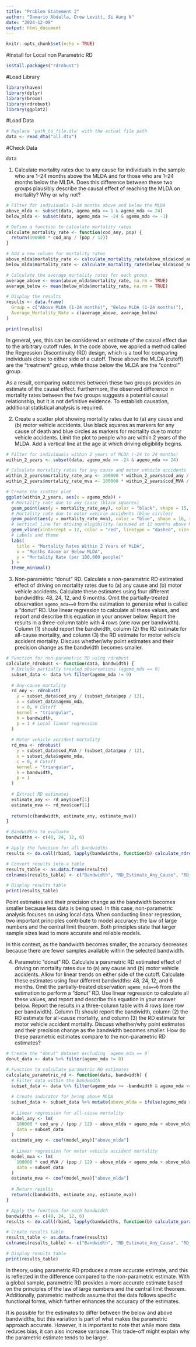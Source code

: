 ```yaml
---
title: "Problem Statement 2"
author: "Damario Abdalla, Drew Levitt, Si Aung N"
date: "2024-12-09"
output: html_document
---
```


```r
knitr::opts_chunk$set(echo = TRUE)
```

#Install for Local non Parametric RD
```r
install.packages("rdrobust")
```

#Load Library
```r
library(haven)
library(dplyr)
library(broom)
library(rdrobust)
library(ggplot2)
```
#Load Data
```r
# Replace 'path_to_file.dta' with the actual file path
data <- read_dta("all.dta")
```

#Check Data
```r
data
```
1. Calculate mortality rates due to any cause for individuals in the sample who are 1–24 months above
the MLDA and for those who are 1–24 months below the MLDA. Does this difference between these
two groups plausibly describe the causal effect of reaching the MLDA on mortality? Why or why not?
```r
# Filter for individuals 1–24 months above and below the MLDA
above_mlda <- subset(data, agemo_mda >= 1 & agemo_mda <= 24)
below_mlda <- subset(data, agemo_mda >= -24 & agemo_mda <= -1)

# Define a function to calculate mortality rates
calculate_mortality_rate <- function(cod_any, pop) {
  return(100000 * cod_any / (pop / 12))
}

# Add a new column for mortality rates
above_mlda$mortality_rate <- calculate_mortality_rate(above_mlda$cod_any, above_mlda$pop)
below_mlda$mortality_rate <- calculate_mortality_rate(below_mlda$cod_any, below_mlda$pop)

# Calculate the average mortality rates for each group
average_above <- mean(above_mlda$mortality_rate, na.rm = TRUE)
average_below <- mean(below_mlda$mortality_rate, na.rm = TRUE)

# Display the results
results <- data.frame(
  Group = c("Above MLDA (1-24 months)", "Below MLDA (1-24 months)"),
  Average_Mortality_Rate = c(average_above, average_below)
)

print(results)

```

In general, yes, this can be considered an estimate of the causal effect due to the arbitrary cutoff rules. In the code above, we applied a method called the Regression Discontinuity (RD) design, which is a tool for comparing individuals close to either side of a cutoff. Those above the MLDA (cutoff) are the "treatment" group, while those below the MLDA are the "control" group.

As a result, comparing outcomes between these two groups provides an estimate of the causal effect. Furthermore, the observed difference in mortality rates between the two groups suggests a potential causal relationship, but it is not definitive evidence. To establish causation, additional statistical analysis is required.



2. Create a scatter plot showing mortality rates due to (a) any cause and (b) motor vehicle accidents.
Use black squares as markers for any cause of death and blue circles as markers for mortality due to
motor vehicle accidents. Limit the plot to people who are within 2 years of the MLDA. Add a vertical
line at the age at which driving eligibility begins.

```r
# Filter for individuals within 2 years of MLDA (-24 to 24 months)
within_2_years <- subset(data, agemo_mda >= -24 & agemo_mda <= 24)

# Calculate mortality rates for any cause and motor vehicle accidents
within_2_years$mortality_rate_any <- 100000 * within_2_years$cod_any / (within_2_years$pop / 12)
within_2_years$mortality_rate_mva <- 100000 * within_2_years$cod_MVA / (within_2_years$pop / 12)

# Create the scatter plot
ggplot(within_2_years, aes(x = agemo_mda)) +
  # Mortality rate due to any cause (black squares)
  geom_point(aes(y = mortality_rate_any), color = "black", shape = 15, size = 3, alpha = 0.8, show.legend = TRUE) +
  # Mortality rate due to motor vehicle accidents (blue circles)
  geom_point(aes(y = mortality_rate_mva), color = "blue", shape = 16, size = 3, alpha = 0.8, show.legend = TRUE) +
  # Vertical line for driving eligibility (assumed at 12 months above MLDA)
  geom_vline(xintercept = 12, color = "red", linetype = "dashed", size = 1, show.legend = TRUE) +
  # Labels and theme
  labs(
    title = "Mortality Rates Within 2 Years of MLDA",
    x = "Months Above or Below MLDA",
    y = "Mortality Rate (per 100,000 people)"
  ) +
  theme_minimal()

```
3. Non-parametric “donut” RD. Calculate a non-parametric RD estimated effect of driving on mortality
rates due to (a) any cause and (b) motor vehicle accidents. Calculate these estimates using four
different bandwidths: 48, 24, 12, and 6 months. Omit the partially-treated observation
`agemo_mda==0` from the estimation to generate what is called a “donut” RD. Use linear regression
to calculate all these values, and report and describe this equation in your answer below. Report the
results in a three-column table with 4 rows (one row per bandwidth). Column (1) should report the
bandwidth, column (2) the RD estimate for all-cause mortality, and column (3) the RD estimate for
motor vehicle accident mortality. Discuss whether/why point estimates and their precision change as
the bandwidth becomes smaller.

```r
# Function for non-parametric RD using rdrobust
calculate_rdrobust <- function(data, bandwidth) {
  # Exclude partially treated observations (agemo_mda == 0)
  subset_data <- data %>% filter(agemo_mda != 0)
  
  # Any-cause mortality
  rd_any <- rdrobust(
    y = subset_data$cod_any / (subset_data$pop / 12),
    x = subset_data$agemo_mda,
    c = 0, # Cutoff
    kernel = "triangular",
    h = bandwidth,
    p = 1 # Local linear regression
  )
  
  # Motor vehicle accident mortality
  rd_mva <- rdrobust(
    y = subset_data$cod_MVA / (subset_data$pop / 12),
    x = subset_data$agemo_mda,
    c = 0, # Cutoff
    kernel = "triangular",
    h = bandwidth,
    p = 1
  )
  
  # Extract RD estimates
  estimate_any <- rd_any$coef[1]
  estimate_mva <- rd_mva$coef[1]
  
  return(c(bandwidth, estimate_any, estimate_mva))
}

# Bandwidths to evaluate
bandwidths <- c(48, 24, 12, 6)

# Apply the function for all bandwidths
results <- do.call(rbind, lapply(bandwidths, function(b) calculate_rdrobust(data, b)))

# Convert results into a table
results_table <- as.data.frame(results)
colnames(results_table) <- c("Bandwidth", "RD_Estimate_Any_Cause", "RD_Estimate_MVA")

# Display results table
print(results_table)

```
Point estimates and their precision change as the bandwidth becomes smaller because less data is being used. In this case, non-parametric analysis focuses on using local data. When conducting linear regression, two important principles contribute to model accuracy: the law of large numbers and the central limit theorem. Both principles state that larger sample sizes lead to more accurate and reliable models.

In this context, as the bandwidth becomes smaller, the accuracy decreases because there are fewer samples available within the selected bandwidth.


4. Parametric “donut” RD. Calculate a parametric RD estimated effect of driving on mortality rates due
to (a) any cause and (b) motor vehicle accidents. Allow for linear trends on either side of the cutoff.
Calculate these estimates using four different bandwidths: 48, 24, 12, and 6 months. Omit the
partially-treated observation `agemo_mda==0` from the estimation to perform a “donut” RD. Use linear regression to calculate all these values, and report and describe this equation in your answer
below. Report the results in a three-column table with 4 rows (one row per bandwidth). Column (1)
should report the bandwidth, column (2) the RD estimate for all-cause mortality, and column (3) the
RD estimate for motor vehicle accident mortality. Discuss whether/why point estimates and their
precision change as the bandwidth becomes smaller. How do these parametric estimates compare to
the non-parametric RD estimates?
```r
# Create the "donut" dataset excluding `agemo_mda == 0`
donut_data <- data %>% filter(agemo_mda != 0)

# Function to calculate parametric RD estimates
calculate_parametric_rd <- function(data, bandwidth) {
  # Filter data within the bandwidth
  subset_data <- data %>% filter(agemo_mda >= -bandwidth & agemo_mda <= bandwidth)
  
  # Create indicator for being above MLDA
  subset_data <- subset_data %>% mutate(above_mlda = ifelse(agemo_mda > 0, 1, 0))
  
  # Linear regression for all-cause mortality
  model_any <- lm(
    100000 * cod_any / (pop / 12) ~ above_mlda + agemo_mda + above_mlda:agemo_mda,
    data = subset_data
  )
  estimate_any <- coef(model_any)["above_mlda"]
  
  # Linear regression for motor vehicle accident mortality
  model_mva <- lm(
    100000 * cod_MVA / (pop / 12) ~ above_mlda + agemo_mda + above_mlda:agemo_mda,
    data = subset_data
  )
  estimate_mva <- coef(model_mva)["above_mlda"]
  
  # Return results
  return(c(bandwidth, estimate_any, estimate_mva))
}

# Apply the function for each bandwidth
bandwidths <- c(48, 24, 12, 6)
results <- do.call(rbind, lapply(bandwidths, function(b) calculate_parametric_rd(donut_data, b)))

# Create results table
results_table <- as.data.frame(results)
colnames(results_table) <- c("Bandwidth", "RD_Estimate_Any_Cause", "RD_Estimate_MVA")

# Display results table
print(results_table)

```
In theory, using parametric RD produces a more accurate estimate, and this is reflected in the difference compared to the non-parametric estimate. With a global sample, parametric RD provides a more accurate estimate based on the principles of the law of large numbers and the central limit theorem. Additionally, parametric methods assume that the data follows specific functional forms, which further enhances the accuracy of the estimates.

It is possible for the estimates to differ between the below and above bandwidths, but this variation is part of what makes the parametric approach accurate. However, it is important to note that while more data reduces bias, it can also increase variance. This trade-off might explain why the parametric estimate tends to be larger.
